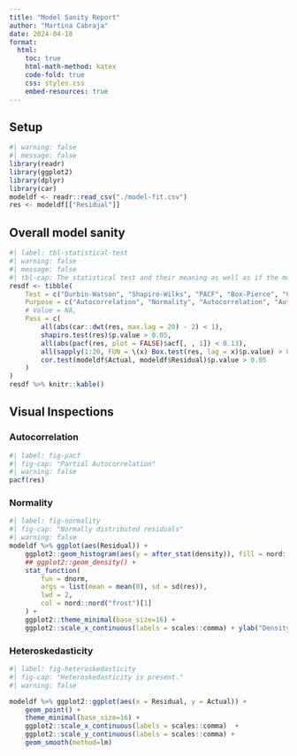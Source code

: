 ```yaml
---
title: "Model Sanity Report"
author: "Martina Cabraja"
date: 2024-04-18
format:
  html:
    toc: true
    html-math-method: katex
    code-fold: true
    css: styles.css
    embed-resources: true
---
```


## Setup

```r
#| warning: false
#| message: false
library(readr)
library(ggplot2)
library(dplyr)
library(car)
modeldf <- readr::read_csv("./model-fit.csv")
res <- modeldf[["Residual"]]
```

## Overall model sanity

```r
#| label: tbl-statistical-test
#| warning: false
#| message: false
#| tbl-cap: The statistical test and their meaning as well as if the model passed or not.
resdf <- tibble(
    Test = c("Durbin-Watson", "Shapiro-Wilks", "PACF", "Box-Pierce", "Correlation test"),
    Purpose = c("Autocorrelation", "Normality", "Autocorrelation", "Autocorrelation", "Heteroskedasticity"),
    # Value = NA,
    Pass = c(
        all(abs(car::dwt(res, max.lag = 20) - 2) < 1),
        shapiro.test(res)$p.value > 0.05,
        all(abs(pacf(res, plot = FALSE)$acf[, , 1]) < 0.13),
        all(sapply(1:20, FUN = \(x) Box.test(res, lag = x)$p.value) > 0.05),
        cor.test(modeldf$Actual, modeldf$Residual)$p.value > 0.05
    )
)
resdf %>% knitr::kable()
```

## Visual Inspections

### Autocorrelation

```r
#| label: fig-pacf
#| fig-cap: "Partial Autocorrelation"
#| warning: false
pacf(res)
```

### Normality

```r
#| label: fig-normality
#| fig-cap: "Normally distributed residuals"
#| warning: false
modeldf %>% ggplot(aes(Residual)) +
    ggplot2::geom_histogram(aes(y = after_stat(density)), fill = nord::nord("frost")[4]) +
    ## ggplot2::geom_density() +
    stat_function(
        fun = dnorm,
        args = list(mean = mean(0), sd = sd(res)),
        lwd = 2,
        col = nord::nord("frost")[1]
    ) +
    ggplot2::theme_minimal(base_size=16) +
    ggplot2::scale_x_continuous(labels = scales::comma) + ylab("Density")
```

### Heteroskedasticity

```r
#| label: fig-heteroskedasticity
#| fig-cap: "Heteroskedasticity is present."
#| warning: false

modeldf %>% ggplot2::ggplot(aes(x = Residual, y = Actual)) + 
    geom_point() + 
    theme_minimal(base_size=16) +
    ggplot2::scale_x_continuous(labels = scales::comma)  +
    ggplot2::scale_y_continuous(labels = scales::comma) +
    geom_smooth(method=lm)

```
